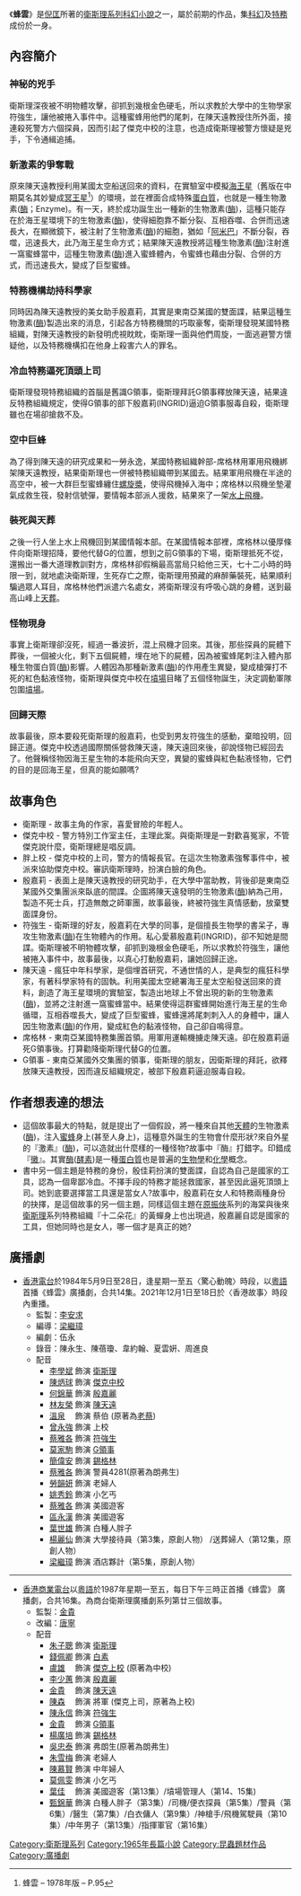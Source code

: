 {{Infobox book
| 書名 = 蜂雲
| 圖像 = File:小說《蜂雲》封面.jpg
| 圖像說明 = 《蜂雲》封面
| 作者 = 衛斯理
| 原名 = 
| 中文書名 = 
| 譯者 = 
| 插圖 = 
| 封面設計 = 
| 出版地 = 香港
| 語言 = 中文
| 系列 = 衛斯理系列
| 題材 = 
| 類型 = 流行文學
| 出版者 = 明窗出版社
| 出版日期 = 
| 中文版 = 
| 媒介 = 
| 頁數 = 341
| 開本 = 
| isbn = 962899414X
| oclc = 
| 杜威十進制圖書分類法 = 800
| 美國國會圖書館圖書分類法 = 
| 上一部作品 = [[回歸悲劇|回歸悲劇]]
| 下一部作品 = [[奇門|奇門]]
| 引用 = 
| 被引用 = 
}}

《'''蜂雲'''》是[[倪匡|倪匡]]所著的[[衛斯理系列|衛斯理系列]][[科幻小說|科幻小說]]之一，屬於前期的作品，集[[科幻|科幻]]及[[特務|特務]]成份於一身。

==內容簡介==
===神秘的兇手===
衛斯理深夜被不明物體攻擊，卻抓到幾根金色硬毛，所以求教於大學中的生物學家符強生，讓他被捲入事件中。這種蜜蜂用他們的尾刺，在陳天遠教授住所外面，接連殺死警方六個探員，因而引起了傑克中校的注意，也造成衛斯理被警方懷疑是兇手，下令通緝追捕。<references />

===新激素的爭奪戰===
原來陳天遠教授利用某國太空船送回來的資料，在實驗室中模擬[[海王星|海王星]]（舊版在中期莫名其妙變成[[冥王星|冥王星]]<ref>蜂雲 – 1978年版 – P.95</ref>）的環境，並在裡面合成特殊[[蛋白質|蛋白質]]，也就是一種生物激素([[酶|酶]]；Enzyme)。有一天，終於成功誕生出一種新的生物激素([[酶|酶]])，這種只能存在於海王星環境下的生物激素([[酶|酶]])，使得細胞靠不斷分裂、互相吞噬、合併而迅速長大，在顯微鏡下，被注射了生物激素([[酶|酶]])的細胞，猶如「[[阿米巴|阿米巴]]」不斷分裂，吞噬，迅速長大，此乃海王星生命方式；結果陳天遠教授將這種生物激素([[酶|酶]])注射進一窩蜜蜂當中，這種生物激素([[酶|酶]])進入蜜蜂體內，令蜜蜂也藉由分裂、合併的方式，而迅速長大，變成了巨型蜜蜂。

===特務機構劫持科學家===
同時因為陳天遠教授的美女助手殷嘉莉，其實是東南亞某國的雙面諜，結果這種生物激素([[酶|酶]])製造出來的消息，引起各方特務機關的巧取豪奪，衛斯理發現某國特務組織，對陳天遠教授的新發明虎視眈眈，衛斯理一面與他們周旋，一面逃避警方懷疑他，以及特務機構扣在他身上殺害六人的罪名。

===冷血特務逼死頂頭上司===
衛斯理發現特務組織的首腦是舊識G領事，衛斯理拜託G領事釋放陳天遠，結果違反特務組織規定，使得G領事的部下殷嘉莉(INGRID)逼迫G領事服毒自殺，衛斯理雖也在場卻搶救不及。

===空中巨蜂===
為了得到陳天遠的研究成果和一勞永逸，某國特務組織幹部-席格林用軍用飛機綁架陳天遠教授，結果衛斯理也一併被特務組織帶到某國去。結果軍用飛機在半途的高空中，被一大群巨型蜜蜂纏住[[螺旋槳|螺旋槳]]，使得飛機掉入海中；席格林以飛機坐墊灌氣成救生筏，發射信號彈，要情報本部派人援救，結果來了一架[[水上飛機|水上飛機]]。
===裝死與天葬===
之後一行人坐上水上飛機回到某國情報本部。在某國情報本部裡，席格林以優厚條件向衛斯理招降，要他代替G的位置，想到之前G領事的下場，衛斯理抵死不從，還搬出一番大道理教訓對方，席格林卻假稱最高當局只給他三天，七十二小時的時限一到，就地處決衛斯理，生死存亡之際，衛斯理用預藏的麻醉藥裝死，結果順利騙過眾人耳目，席格林他們派遣六名處女，將衛斯理沒有呼吸心跳的身體，送到最高山峰上[[天葬|天葬]]。

===怪物現身===
事實上衛斯理卻沒死，經過一番波折，混上飛機才回來。其後，那些探員的屍體下葬後，一個被火化，剩下五個屍體，埋在地下的屍體，因為被蜜蜂尾刺注入體內那種生物蛋白質([[酶|酶]])影響。人體因為那種新激素([[酶|酶]])的作用產生異變，變成槍彈打不死的紅色黏液怪物，衛斯理與傑克中校在[[墳場|墳場]]目睹了五個怪物誕生，決定調動軍隊包圍[[墳場|墳場]]。

===回歸天際===
故事最後，原本要殺死衛斯理的殷嘉莉，也受到男友符強生的感動，棄暗投明，回歸正道。傑克中校透過國際關係營救陳天遠，陳天遠回來後，卻說怪物已經回去了。他聲稱怪物因海王星生物的本能飛向天空，異變的蜜蜂與紅色黏液怪物，它們的目的是回海王星，但真的能如願嗎?

==故事角色==

*衛斯理 - 故事主角的作家，喜愛冒險的年輕人。
*傑克中校 - 警方特別工作室主任，主理此案。與衛斯理是一對歡喜冤家，不管傑克說什麼，衛斯理總是唱反調。
*胖上校 - 傑克中校的上司，警方的情報長官。在這次生物激素強奪事件中，被派來協助傑克中校。審訊衛斯理時，扮演白臉的角色。
*殷嘉莉 - 表面上是陳天遠教授的研究助手，在大學中當助教，背後卻是東南亞某國外交集團派來臥底的間諜。企圖將陳天遠發明的生物激素([[酶|酶]])納為己用，製造不死士兵，打造無敵之師軍團，故事最後，終被符強生真情感動，放棄雙面諜身份。
*符強生 - 衛斯理的好友，殷嘉莉在大學的同事，是個擅長生物學的書呆子，專攻生物激素([[酶|酶]])在生物體內的作用。私心愛慕殷嘉莉(INGRID)，卻不知她是間諜。衛斯理被不明物體攻擊，卻抓到幾根金色硬毛，所以求教於符強生，讓他被捲入事件中，故事最後，以真心打動殷嘉莉，讓她回歸正途。
*陳天遠 - 瘋狂中年科學家，是個埋首研究，不通世情的人，是典型的瘋狂科學家，有著科學家特有的固執。利用美國太空總署海王星太空船發送回來的資料，創造了海王星環境的實驗室，製造出地球上不曾出現的新的生物激素([[酶|酶]])，並將之注射進一窩蜜蜂當中。結果使得這群蜜蜂開始進行海王星的生命循環，互相吞噬長大，變成了巨型蜜蜂，蜜蜂還將尾刺刺入人的身體中，讓人因生物激素([[酶|酶]])的作用，變成紅色的黏液怪物，自己卻自鳴得意。
*席格林 - 東南亞某國特務集團首領。用軍用運輸機擄走陳天遠。卻在殷嘉莉逼死G領事後。打算勸降衛斯理代替G的位置。
*G領事 - 東南亞某國外交集團的領事，衛斯理的朋友，因衛斯理的拜託，欲釋放陳天遠教授，因而違反組織規定，被部下殷嘉莉逼迫服毒自殺。

==作者想表達的想法==
*這個故事最大的特點，就是提出了一個假設，將一種來自其他[[天體|天體]]的生物激素([[酶|酶]])，注入[[蜜蜂|蜜蜂]]身上(甚至人身上)，這種意外誕生的生物會什麼形狀?來自外星的『激素』([[酶|酶]])，可以造就出什麼樣的一種怪物?故事中『酶』打錯字。印錯成『[[黴|黴]]』。其實[[酶|酶]]([[酵素|酵素]])是一種[[蛋白質|蛋白質]]也是普遍的[[生物學|生物學]]和[[化學|化學]]概念。
*書中另一個主題是特務的身份，殷佳莉扮演的雙面諜，自認為自己是國家的工具，認為一個卑鄙冷血。不擇手段的特務才能拯救國家，甚至因此逼死頂頭上司。她到底要選擇當工具還是當女人?故事中，殷嘉莉在女人和特務兩種身份的抉擇，是這個故事的另一個主題，同樣這個主題在[[原振俠|原振俠]]系列的海棠與後來[[衛斯理|衛斯理]]系列特務組織『十二朵花』的黃蟬身上也出現過，殷嘉麗自認是國家的工具，但她同時也是女人，哪一個才是真正的她?

== 廣播劇 ==
*[[香港電台|香港電台]]於1984年5月9日至28日，逢星期一至五〈驚心動魄〉時段，以[[粵語|粵語]]首播《蜂雲》廣播劇，合共14集。2021年12月1日至18日於〈香港故事〉時段內重播。
**監製：[[李安求|李安求]]
**編導：[[梁繼璋|梁繼璋]]
**編劇：伍永
**錄音：陳永生、陳蓓瓊、韋約翰、夏雲姸、周進良
**配音
***[[李學斌_(電台主持)|李學斌]] 飾演 [[衛斯理|衛斯理]]
***[[陳炳球|陳炳球]] 飾演 [[傑克上校_(衛斯理系列)|傑克中校]]
***[[何錦華|何錦華]] 飾演 [[殷嘉麗|殷嘉麗]]
***[[林友榮|林友榮]] 飾演 [[陳天遠|陳天遠]]
***[[溫泉|溫泉]] 　飾演 蔡伯 (原著為[[老蔡|老蔡]])
***[[曾永強|曾永強]] 飾演 上校
***[[蔡雅各|蔡雅各]] 飾演 [[符強生|符強生]]
***[[莫家駒|莫家駒]] 飾演 [[G領事|G領事]]
***[[簡偉安|簡偉安]] 飾演 [[錫格林|錫格林]]
***[[蔡雅各|蔡雅各]] 飾演 警員4281(原著為朗弗生)
***[[勞韻妍|勞韻妍]] 飾演 老婦人
***[[姚秀鈴|姚秀鈴]] 飾演 小乞丐
***[[蔡雅各|蔡雅各]] 飾演 美國遊客
***[[區永漢|區永漢]] 飾演 美國遊客
***[[葉世雄|葉世雄]] 飾演 白種人胖子
***[[楊麗仙|楊麗仙]] 飾演 大學接待員（第3集，原創人物） /送葬婦人（第12集，原創人物）
***[[梁繼璋|梁繼璋]] 飾演 酒店夥計（第5集，原創人物）


----

*[[香港|香港]][[商業電台|商業電台]]以[[粵語|粵語]]於1987年星期一至五，每日下午三時正首播《蜂雲》 廣播劇，合共16集。為商台衛斯理廣播劇系列第廿三個故事。 
**監製：[[金貴|金貴]] 
**改編：[[唐寧|唐寧]] 
**配音
***[[朱子聰|朱子聰]] 飾演 [[衛斯理|衛斯理]] 
***[[錢佩卿|錢佩卿]] 飾演 [[白素|白素]]
***[[盧雄|盧雄]]　 飾演 [[傑克上校_(衛斯理系列)|傑克上校]] (原著為中校)
***[[李少蕙|李少蕙]] 飾演 [[殷嘉麗|殷嘉麗]]
***[[金貴|金貴]]　 飾演 [[陳天遠|陳天遠]]
***[[陳森|陳森]]　 飾演 將軍 (傑克上司，原著為上校)
***[[陳永信|陳永信]] 飾演 [[符強生|符強生]]
***[[金貴|金貴]]　 飾演 [[G領事|G領事]]
***[[楊廣培|楊廣培]] 飾演 [[錫格林|錫格林]]
***[[吳忠泰|吳忠泰]] 飾演 弗朗生(原著為朗弗生)
***[[朱雪梅|朱雪梅]] 飾演 老婦人
***[[陳慕賢|陳慕賢]] 飾演 中年婦人
***[[莫佩雯|莫佩雯]] 飾演 小乞丐
***[[葉佳|葉佳]]　 飾演 美國遊客（第13集）/墳場管理人（第14、15集)
***[[甄錦華|甄錦華]] 飾演 白種人胖子（第3集）/司機/便衣探員（第5集）/警員（第6集）/醫生（第7集）/白衣傭人（第9集）/神槍手/飛機駕駛員（第10集）/中年男子（第13集）/指揮軍官（第16集）

{{s-start}}
{{s-bef | before=006 [[藍血人|藍血人]]、007[[回歸悲劇|回歸悲劇]]}}
{{s-ttl | title=衛斯理系列（按編號） | years=008}}
{{s-aft | after=009 [[奇門|奇門]]、010[[透明光|透明光]]}}
{{s-bef | before=[[地心洪爐|地心洪爐]]}}
{{s-ttl | title=衛斯理系列（按連載時序） | years=1965年10月20日至1966年2月6日 }}
{{s-aft | after=[[奇玉|奇玉]]}}
{{end box}}

{{衛斯理系列}}
[[Category:衛斯理系列|Category:衛斯理系列]]
[[Category:1965年長篇小說|Category:1965年長篇小說]]
[[Category:昆蟲題材作品|Category:昆蟲題材作品]]
[[Category:廣播劇|Category:廣播劇]]